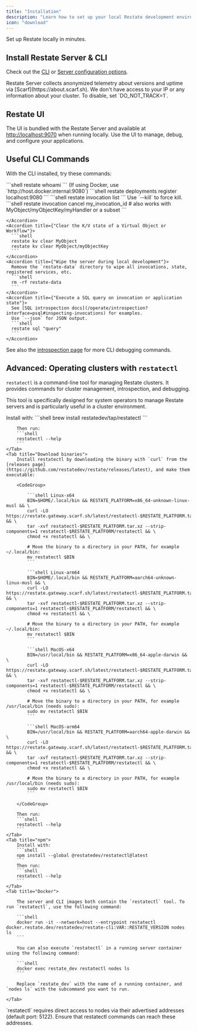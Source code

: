 ```yaml
---
title: "Installation"
description: "Learn how to set up your local Restate development environment."
icon: "download"
---
```



Set up Restate locally in minutes.

## Install Restate Server & CLI

<InstallRestate/>

Check out the [CLI](/operate/configuration/cli) or [Server configuration options](/operate/configuration/server).

<Info title="Telemetry">
  Restate Server collects anonymized telemetry about versions and uptime via [Scarf](https://about.scarf.sh).  
  We don't have access to your IP or any information about your cluster.
  To disable, set `DO_NOT_TRACK=1`.
</Info>


## Restate UI

The UI is bundled with the Restate Server and available at [http://localhost:9070](http://localhost:9070) when running locally. Use the UI to manage, debug, and configure your applications.


## Useful CLI Commands

With the CLI installed, try these commands:

<AccordionGroup>
    <Accordion title={"Check which server you are connected to"}>
      ```shell
      restate whoami
      ```
    </Accordion>
    <Accordion title={"Register a new service deployment"}>
      (If using Docker, use `http://host.docker.internal:9080`)
      ```shell
      restate deployments register localhost:9080
      ```
    </Accordion>
    <Accordion title={"List invocations"}>
      ```shell
      restate invocation list
      ```
    </Accordion>
    <Accordion title={"Cancel a single or batch of invocations"}>
      Use `--kill` to force kill.
      ```shell
      restate invocation cancel my_invocation_id
      # also works with MyObject/myObjectKey/myHandler or a subset
      ```

    </Accordion>
    <Accordion title={"Clear the K/V state of a Virtual Object or Workflow"}>
      ```shell
      restate kv clear MyObject
      restate kv clear MyObject/myObjectKey
      ```
    </Accordion>
    <Accordion title={"Wipe the server during local development"}>
      Remove the `restate-data` directory to wipe all invocations, state, registered services, etc.
      ```shell
      rm -rf restate-data
      ```
    </Accordion>
    <Accordion title={"Execute a SQL query on invocation or application state"}>
      See [SQL introspection docs](/operate/introspection?interface=psql#inspecting-invocations) for examples.
      Use `--json` for JSON output.
      ```shell
      restate sql "query"
      ```
    </Accordion>
</AccordionGroup>

See also the [introspection page](/operate/introspection) for more CLI debugging commands.

## Advanced: Operating clusters with `restatectl`

`restatectl` is a command-line tool for managing Restate clusters. It provides commands for cluster management, introspection, and debugging.

This tool is specifically designed for system operators to manage Restate servers and is particularly useful in a cluster environment.

<Tabs>
    <Tab title="Homebrew">
        Install with:
        ```shell
        brew install restatedev/tap/restatectl
        ```

        Then run:
        ```shell
        restatectl --help
        ```
    </Tab>
    <Tab title="Download binaries">
        Install restatectl by downloading the binary with `curl` from the [releases page](https://github.com/restatedev/restate/releases/latest), and make them executable:

        <CodeGroup>

            ```shell Linux-x64
            BIN=$HOME/.local/bin && RESTATE_PLATFORM=x86_64-unknown-linux-musl && \
            curl -LO https://restate.gateway.scarf.sh/latest/restatectl-$RESTATE_PLATFORM.tar.xz && \
            tar -xvf restatectl-$RESTATE_PLATFORM.tar.xz --strip-components=1 restatectl-$RESTATE_PLATFORM/restatectl && \
            chmod +x restatectl && \

            # Move the binary to a directory in your PATH, for example ~/.local/bin:
            mv restatectl $BIN
            ```

            ```shell Linux-arm64
            BIN=$HOME/.local/bin && RESTATE_PLATFORM=aarch64-unknown-linux-musl && \
            curl -LO https://restate.gateway.scarf.sh/latest/restatectl-$RESTATE_PLATFORM.tar.xz && \
            tar -xvf restatectl-$RESTATE_PLATFORM.tar.xz --strip-components=1 restatectl-$RESTATE_PLATFORM/restatectl && \
            chmod +x restatectl && \

            # Move the binary to a directory in your PATH, for example ~/.local/bin:
            mv restatectl $BIN
            ```

            ```shell MacOS-x64
            BIN=/usr/local/bin && RESTATE_PLATFORM=x86_64-apple-darwin && \
            curl -LO https://restate.gateway.scarf.sh/latest/restatectl-$RESTATE_PLATFORM.tar.xz && \
            tar -xvf restatectl-$RESTATE_PLATFORM.tar.xz --strip-components=1 restatectl-$RESTATE_PLATFORM/restatectl && \
            chmod +x restatectl && \

            # Move the binary to a directory in your PATH, for example /usr/local/bin (needs sudo):
            sudo mv restatectl $BIN
            ```

            ```shell MacOS-arm64
            BIN=/usr/local/bin && RESTATE_PLATFORM=aarch64-apple-darwin && \
            curl -LO https://restate.gateway.scarf.sh/latest/restatectl-$RESTATE_PLATFORM.tar.xz && \
            tar -xvf restatectl-$RESTATE_PLATFORM.tar.xz --strip-components=1 restatectl-$RESTATE_PLATFORM/restatectl && \
            chmod +x restatectl && \

            # Move the binary to a directory in your PATH, for example /usr/local/bin (needs sudo):
            sudo mv restatectl $BIN
            ```

        </CodeGroup>

        Then run:
        ```shell
        restatectl --help
        ```
    </Tab>
    <Tab title="npm">
        Install with:
        ```shell
        npm install --global @restatedev/restatectl@latest
        ```
        Then run:
        ```shell
        restatectl --help
        ```
    </Tab>
    <Tab title="Docker">

        The server and CLI images both contain the `restatectl` tool. To run `restatectl`, use the following command:

        ```shell
        docker run -it --network=host --entrypoint restatectl docker.restate.dev/restatedev/restate-cli:VAR::RESTATE_VERSION nodes ls
        ```

        You can also execute `restatectl` in a running server container using the following command:

        ```shell
        docker exec restate_dev restatectl nodes ls
        ```

        Replace `restate_dev` with the name of a running container, and `nodes ls` with the subcommand you want to run.

    </Tab>
</Tabs>

<Info>
    `restatectl` requires direct access to nodes via their advertised addresses (default port: 5122). Ensure that restatectl commands can reach these addresses.
</Info>
